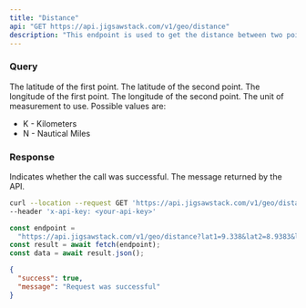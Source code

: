 ```yaml
---
title: "Distance"
api: "GET https://api.jigsawstack.com/v1/geo/distance"
description: "This endpoint is used to get the distance between two points on the earth."
---
```


### Query

<ParamField query="lat1" type="string" required>
  The latitude of the first point.
</ParamField>

<ParamField query="lat2" type="string" required>
  The latitude of the second point.
</ParamField>

<ParamField query="lng1" type="string" required>
  The longitude of the first point.
</ParamField>

<ParamField query="lng2" type="string" required>
  The longitude of the second point.
</ParamField>

<ParamField query="unit" type="string" default="K">
  The unit of measurement to use. Possible values are:
  <ul>
    <li>K - Kilometers</li>
    <li>N - Nautical Miles</li>
  </ul>
</ParamField>

<Snippet file="header.mdx" />

### Response

<ResponseField name="success" type="boolean">
  Indicates whether the call was successful.
</ResponseField>

<ResponseField name="message" type="string">
  The message returned by the API.
</ResponseField>

<RequestExample>

```bash cURL
curl --location --request GET 'https://api.jigsawstack.com/v1/geo/distance?lat1=9.338&lat2=8.9383&lng1=4.39494&lng2=6.847847' \
--header 'x-api-key: <your-api-key>'
```

```javascript Node.js
const endpoint =
  "https://api.jigsawstack.com/v1/geo/distance?lat1=9.338&lat2=8.9383&lng1=4.39494&lng2=6.847847";
const result = await fetch(endpoint);
const data = await result.json();
```

</RequestExample>

<ResponseExample>

```json Response
{
  "success": true,
  "message": "Request was successful"
}
```

</ResponseExample>
